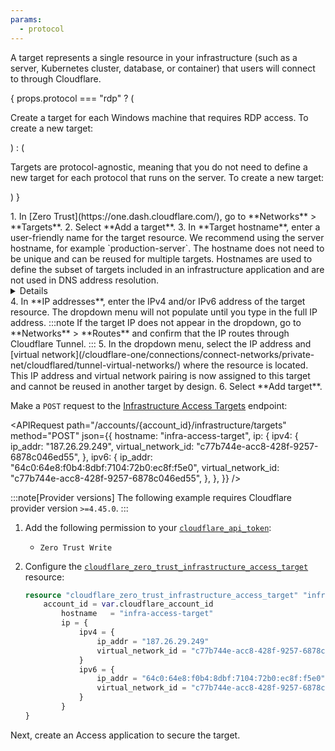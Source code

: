 ```yaml
---
params:
  - protocol
---
```



A target represents a single resource in your infrastructure (such as a server, Kubernetes cluster, database, or container) that users will connect to through Cloudflare.

{
  props.protocol === "rdp" ? (
		<p> Create a target for each Windows machine that requires RDP access.
To create a new target:</p>) :
	(<p>Targets are protocol-agnostic, meaning that you do not need to define a new target for each protocol that runs on the server. To create a new target: </p>)
}

<Tabs syncKey="dashPlusAPI">
<TabItem label="Dashboard">
1. In [Zero Trust](https://one.dash.cloudflare.com/), go to **Networks** > **Targets**.
2. Select **Add a target**.
3. In **Target hostname**, enter a user-friendly name for the target resource. We recommend using the server hostname, for example `production-server`. The hostname does not need to be unique and can be reused for multiple targets. Hostnames are used to define the subset of targets included in an infrastructure application and are not used in DNS address resolution.
	<Details header="Format restrictions">
			- Case insensitive
			- Contain no more than 253 characters
			- Contain only alphanumeric characters, `-`, or `.` (no spaces allowed)
			- Start and end with an alphanumeric character
	</Details>
4. In **IP addresses**, enter the IPv4 and/or IPv6 address of the target resource. The dropdown menu will not populate until you type in the full IP address.
:::note
If the target IP does not appear in the dropdown, go to **Networks** > **Routes** and confirm that the IP routes through Cloudflare Tunnel.
:::
5. In the dropdown menu, select the IP address and [virtual network](/cloudflare-one/connections/connect-networks/private-net/cloudflared/tunnel-virtual-networks/) where the resource is located. This IP address and virtual network pairing is now assigned to this target and cannot be reused in another target by design.
6. Select **Add target**.
</TabItem>
<TabItem label="API">

Make a `POST` request to the [Infrastructure Access Targets](/api/resources/zero_trust/subresources/access/subresources/infrastructure/subresources/targets/methods/create/) endpoint:

<APIRequest
  path="/accounts/{account_id}/infrastructure/targets"
  method="POST"
  json={{
    hostname: "infra-access-target",
    ip: {
      ipv4: {
        ip_addr: "187.26.29.249",
        virtual_network_id: "c77b744e-acc8-428f-9257-6878c046ed55",
      },
      ipv6: {
        ip_addr: "64c0:64e8:f0b4:8dbf:7104:72b0:ec8f:f5e0",
        virtual_network_id: "c77b744e-acc8-428f-9257-6878c046ed55",
      },
    },
  }}
/>

</TabItem>
<TabItem label="Terraform">

:::note[Provider versions]
The following example requires Cloudflare provider version `>=4.45.0`.
:::

1. Add the following permission to your [`cloudflare_api_token`](https://registry.terraform.io/providers/cloudflare/cloudflare/4.45.0/docs/resources/api_token):
	- `Zero Trust Write`

2. Configure the [`cloudflare_zero_trust_infrastructure_access_target`](https://registry.terraform.io/providers/cloudflare/cloudflare/4.45.0/docs/resources/zero_trust_infrastructure_access_target) resource:

	```tf
	resource "cloudflare_zero_trust_infrastructure_access_target" "infra-ssh-target" {
		account_id = var.cloudflare_account_id
			hostname   = "infra-access-target"
			ip = {
				ipv4 = {
					ip_addr = "187.26.29.249"
					virtual_network_id = "c77b744e-acc8-428f-9257-6878c046ed55"
				}
				ipv6 = {
					ip_addr = "64c0:64e8:f0b4:8dbf:7104:72b0:ec8f:f5e0"
					virtual_network_id = "c77b744e-acc8-428f-9257-6878c046ed55"
				}
			}
	}
	```

</TabItem>
</Tabs>

Next, create an Access application to secure the target.
